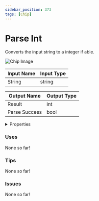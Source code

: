 ```yaml
---
sidebar_position: 373
tags: [Chip]
---
```


# Parse Int

Converts the input string to a integer if able.



![Chip Image](/svg/00b49995-a322-47a3-a32b-5530f2ba7fed.svg)

| Input Name | Input Type |
|-----------|-----------|
| String | string |

| Output Name | Output Type |
|-----------|-----------|
| Result | int |
| Parse Success | bool |


<details>
  <summary>Properties</summary>
  <div>
    <div>
    <table>
      <thead>
        <tr>
          <th>Is beta required?</th>
          <th>❌</th>
        </tr>
        <tr>
          <th>Is this chip a trolling risk?</th>
          <th>❌</th>
        </tr>
        <tr>
          <th>Chip UUPD</th>
          <th>._uuid</th>
        </tr>
      </thead>
    </table>
    </div>
  </div>
</details>

### Uses

None so far!

### Tips

None so far!

### Issues

None so far!
